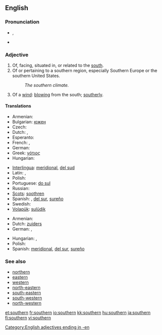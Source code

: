 ==English==

===Pronunciation===
* {{IPA|/ˈsʌðə(r)n/}}, {{SAMPA|/"sVD@(r)n/}}
* {{audio|en-us-southern.ogg|Audio (US)}}

===Adjective===
{{en-adj}}

# Of, facing, situated in, or related to the [[south]].
# Of or pertaining to a southern region, especially Southern Europe or the southern United States.
#: ''The southern climate.''
# Of a [[wind]]: [[blow]]ing from the south; [[southerly]].

====Translations====
{{trans-top|of the south}}
* Armenian: {{t|hy|հարավային|sc=Armn|tr=haravayin}}
* Bulgarian: [[южен]] {{m}}
* Czech: {{t-|cs|jižní}}
* Dutch: {{t+|nl|zuid}}, {{t-|nl|zuidelijk}}
* Esperanto: {{t-|eo|suda|xs=Esperanto}}
* French: {{t+|fr|méridional}}, {{t+|fr|sud}}
* German: {{t+|de|südlich}}
* Greek: [[νότιος]]
* Hungarian: {{t+|hu|déli}}
{{trans-mid}}
* [[Interlingua]]: [[meridional]], [[del sud]]
* Latin: {{t+|la|meridionalis}}, {{t+|la|australis}}
* Polish: {{t+|pl|południowy}}
* Portuguese: [[do sul]]
* Russian: {{t+|ru|южный|sc=Cyrl}}
* [[Scots]]: [[soothren]]
* Spanish: {{t-|es|meridional}}, [[del sur]], [[sureño]]
* Swedish: {{t-|sv|södra}}
* [[Volapük]]: [[sulüdik]]
{{trans-bottom}}

{{trans-top|of or pertaining to a southern region}}
* Armenian: {{t|hy|հարավային|sc=Armn|tr=haravayin}}
* Dutch: [[zuiders]]
* German: {{t+|de|südlich}}, {{t-|de|südländisch}}
{{trans-mid}}
* Hungarian: {{t+|hu|dél}}, {{t+|hu|déli}}
* Polish: {{t+|pl|południowy}}
* Spanish: [[meridional]], [[del sur]], [[sureño]]
{{trans-bottom}}

===See also===
* [[northern]]
* [[eastern]]
* [[western]]
* [[north-eastern]]
* [[south-eastern]]
* [[south-western]]
* [[north-western]]

[[Category:English adjectives ending in -en]]

[[et:southern]]
[[fr:southern]]
[[io:southern]]
[[kk:southern]]
[[hu:southern]]
[[ja:southern]]
[[fi:southern]]
[[vi:southern]]